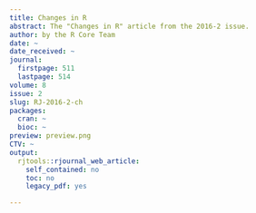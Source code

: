 ```yaml
---
title: Changes in R
abstract: The "Changes in R" article from the 2016-2 issue.
author: by the R Core Team
date: ~
date_received: ~
journal:
  firstpage: 511
  lastpage: 514
volume: 8
issue: 2
slug: RJ-2016-2-ch
packages:
  cran: ~
  bioc: ~
preview: preview.png
CTV: ~
output:
  rjtools::rjournal_web_article:
    self_contained: no
    toc: no
    legacy_pdf: yes

---
```

